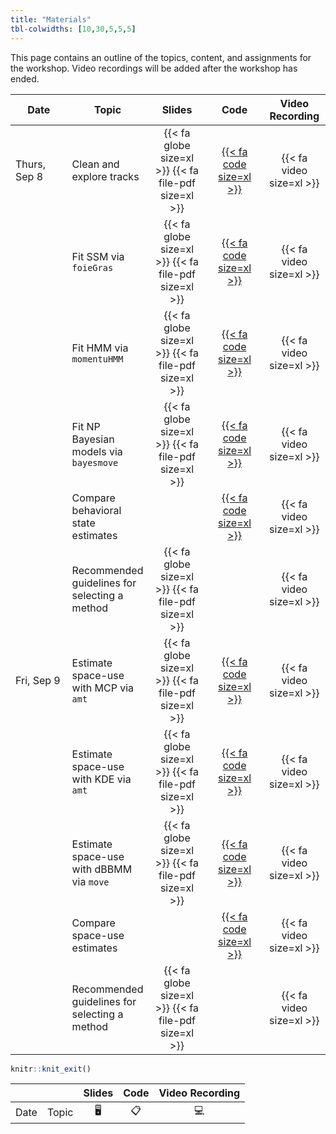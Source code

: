 ```yaml
---
title: "Materials"
tbl-colwidths: [10,30,5,5,5]
---
```


This page contains an outline of the topics, content, and assignments for the workshop. Video recordings will be added after the workshop has ended.

::: column-screen-inset-right
| Date         | Topic                                         |                        Slides                        |                                                                                    Code                                                                                     |     Video Recording      |
|---------------|---------------|:-------------:|:-------------:|:-------------:|
| Thurs, Sep 8 | Clean and explore tracks                      | {{< fa globe size=xl >}} {{< fa file-pdf size=xl >}} |        [{{< fa code size=xl >}}](https://github.com/joshcullen/Behavior_and_SpaceUse_Workshop/blob/main/R_BehavStates/01_Clean%20and%20explore%20tracks.R "R code")         | {{< fa video size=xl >}} |
|              | Fit SSM via `foieGras`                        | {{< fa globe size=xl >}} {{< fa file-pdf size=xl >}} |           [{{< fa code size=xl >}}](https://github.com/joshcullen/Behavior_and_SpaceUse_Workshop/blob/main/R_BehavStates/02_Fit%20SSM%20in%20foieGras.R "R code")           | {{< fa video size=xl >}} |
|              | Fit HMM via `momentuHMM`                      | {{< fa globe size=xl >}} {{< fa file-pdf size=xl >}} |          [{{< fa code size=xl >}}](https://github.com/joshcullen/Behavior_and_SpaceUse_Workshop/blob/main/R_BehavStates/03_Fit%20HMM%20in%20momentuHMM.R "R code")          | {{< fa video size=xl >}} |
|              | Fit NP Bayesian models via `bayesmove`        | {{< fa globe size=xl >}} {{< fa file-pdf size=xl >}} | [{{< fa code size=xl >}}](https://github.com/joshcullen/Behavior_and_SpaceUse_Workshop/blob/main/R_BehavStates/04_Fit%20NP%20Bayesian%20models%20in%20bayesmove.R "R code") | {{< fa video size=xl >}} |
|              | Compare behavioral state estimates            |                                                      |   [{{< fa code size=xl >}}](https://github.com/joshcullen/Behavior_and_SpaceUse_Workshop/blob/main/R_BehavStates/05_Compare%20behavioral%20state%20estimates.R "R code")    | {{< fa video size=xl >}} |
|              | Recommended guidelines for selecting a method | {{< fa globe size=xl >}} {{< fa file-pdf size=xl >}} |                                                                                                                                                                             | {{< fa video size=xl >}} |
| Fri, Sep 9   | Estimate space-use with MCP via `amt`         | {{< fa globe size=xl >}} {{< fa file-pdf size=xl >}} |                       [{{< fa code size=xl >}}](https://github.com/joshcullen/Behavior_and_SpaceUse_Workshop/blob/main/R_SpaceUse/01_MCPs.R "R code")                       | {{< fa video size=xl >}} |
|              | Estimate space-use with KDE via `amt`         | {{< fa globe size=xl >}} {{< fa file-pdf size=xl >}} |                       [{{< fa code size=xl >}}](https://github.com/joshcullen/Behavior_and_SpaceUse_Workshop/blob/main/R_SpaceUse/02_KDE.R "R code")                        | {{< fa video size=xl >}} |
|              | Estimate space-use with dBBMM via `move`      | {{< fa globe size=xl >}} {{< fa file-pdf size=xl >}} |                      [{{< fa code size=xl >}}](https://github.com/joshcullen/Behavior_and_SpaceUse_Workshop/blob/main/R_SpaceUse/03_dBBMM.R "R code")                       | {{< fa video size=xl >}} |
|              | Compare space-use estimates                   |                                                      |         [{{< fa code size=xl >}}](https://github.com/joshcullen/Behavior_and_SpaceUse_Workshop/blob/main/R_SpaceUse/04_Compare%20space-use%20estimates.R "R code")          | {{< fa video size=xl >}} |
|              | Recommended guidelines for selecting a method | {{< fa globe size=xl >}} {{< fa file-pdf size=xl >}} |                                                                                                                                                                             | {{< fa video size=xl >}} |
:::

```r
knitr::knit_exit()
```

|      |       | Slides | Code | Video Recording |
|------|-------|:------:|:----:|:---------------:|
| Date | Topic |   🖥️   |  📋  |       💻        |
